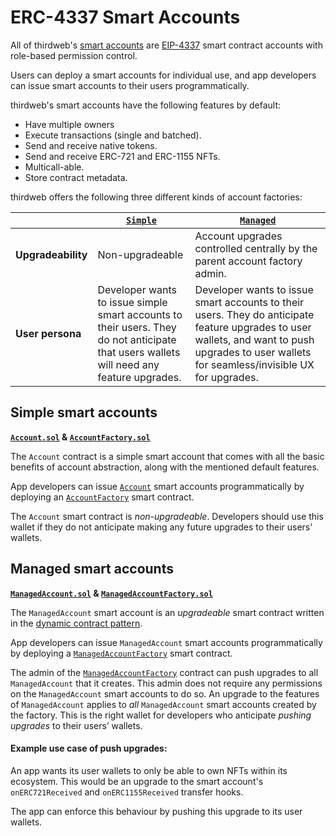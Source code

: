 # ERC-4337 Smart Accounts

All of thirdweb's [smart accounts](/wallets/sponsor-gas) are [EIP-4337](https://eips.ethereum.org/EIPS/eip-4337) smart contract accounts with role-based permission control.

Users can deploy a smart accounts for individual use, and app developers can issue smart accounts to their users programmatically.

thirdweb's smart accounts have the following features by default:

- Have multiple owners
- Execute transactions (single and batched).
- Send and receive native tokens.
- Send and receive ERC-721 and ERC-1155 NFTs.
- Multicall-able.
- Store contract metadata.

thirdweb offers the following three different kinds of account factories:

|                    | [`Simple`](/contracts/build/base-contracts/erc-4337/account)                                                                            | [`Managed`](/contracts/build/base-contracts/erc-4337/managed-account)                                                                                                                         |
| ------------------ | --------------------------------------------------------------------------------------------------------------------------------------- | --------------------------------------------------------------------------------------------------------------------------------------------------------------------------------------------- |
| **Upgradeability** | Non-upgradeable                                                                                                                         | Account upgrades controlled centrally by the parent account factory admin.                                                                                                                    |
| **User persona**   | Developer wants to issue simple smart accounts to their users. They do not anticipate that users wallets will need any feature upgrades. | Developer wants to issue smart accounts to their users. They do anticipate feature upgrades to user wallets, and want to push upgrades to user wallets for seamless/invisible UX for upgrades. |

## Simple smart accounts

**[`Account.sol`](/contracts/build/base-contracts/erc-4337/account) & [`AccountFactory.sol`](/contracts/build/base-contracts/erc-4337/account-factory)**

The `Account` contract is a simple smart account that comes with all the basic benefits of account abstraction, along with the mentioned default features.

App developers can issue [`Account`](/contracts/build/base-contracts/erc-4337/account) smart accounts programmatically by deploying an [`AccountFactory`](/contracts/build/base-contracts/erc-4337/account-factory) smart contract.

The `Account` smart contract is _non-upgradeable_. Developers should use this wallet if they do not anticipate making any future upgrades to their users’ wallets.

## Managed smart accounts

**[`ManagedAccount.sol`](/contracts/build/base-contracts/erc-4337/managed-account) & [`ManagedAccountFactory.sol`](/contracts/build/base-contracts/erc-4337/managed-account-factory)**

The `ManagedAccount` smart account is an _upgradeable_ smart contract written in the [dynamic contract pattern](https://github.com/thirdweb-dev/dynamic-contracts).

App developers can issue `ManagedAccount` smart accounts programmatically by deploying a [`ManagedAccountFactory`](/contracts/build/base-contracts/erc-4337/managed-account-factory) smart contract.

The admin of the [`ManagedAccountFactory`](/contracts/build/base-contracts/erc-4337/managed-account-factory) contract can push upgrades to all `ManagedAccount` that it creates. This admin does not require any permissions on the `ManagedAccount` smart accounts to do so. An upgrade to the features of `ManagedAccount` applies to _all_ `ManagedAccount` smart accounts created by the factory. This is the right wallet for developers who anticipate _pushing upgrades_ to their users’ wallets.

#### Example use case of push upgrades:

An app wants its user wallets to only be able to own NFTs within its ecosystem. This would be an upgrade to the smart account's `onERC721Received` and `onERC1155Received` transfer hooks.

The app can enforce this behaviour by pushing this upgrade to its user wallets.
